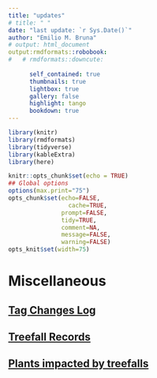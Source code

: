 ```yaml
---
title: "updates"
# title: " "
date: "last update: `r Sys.Date()`"
author: "Emilio M. Bruna"
# output: html_document
output:rmdformats::robobook:
#   # rmdformats::downcute:
    
      self_contained: true
      thumbnails: true
      lightbox: true
      gallery: false
      highlight: tango
      bookdown: true
---
```



```r
library(knitr)
library(rmdformats)
library(tidyverse)
library(kableExtra)
library(here)

knitr::opts_chunk$set(echo = TRUE)
## Global options
options(max.print="75")
opts_chunk$set(echo=FALSE,
	             cache=TRUE,
               prompt=FALSE,
               tidy=TRUE,
               comment=NA,
               message=FALSE,
               warning=FALSE)
opts_knit$set(width=75)
```

# Miscellaneous

## [Tag Changes Log](https://github.com/BrunaLab/HeliconiaSurveys/blob/1649ea958df1fc2da0187693bca40ce38bebb759/data_clean/tag_changes.csv)

## [Treefall Records](link)

## [Plants impacted by treefalls](https://github.com/BrunaLab/HeliconiaSurveys/blob/ca06ba6c501ad2bb6a43c6a6636cb09afccb5614/data_clean/treefall_impacts.csv)
